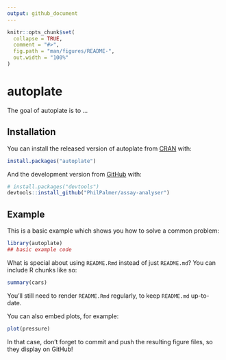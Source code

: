 ```yaml
---
output: github_document
---
```


<!-- README.md is generated from README.Rmd. Please edit that file -->

```r
knitr::opts_chunk$set(
  collapse = TRUE,
  comment = "#>",
  fig.path = "man/figures/README-",
  out.width = "100%"
)
```

# autoplate

<!-- badges: start -->
<!-- badges: end -->

The goal of autoplate is to ...

## Installation

You can install the released version of autoplate from [CRAN](https://CRAN.R-project.org) with:

``` r
install.packages("autoplate")
```

And the development version from [GitHub](https://github.com/) with:

``` r
# install.packages("devtools")
devtools::install_github("PhilPalmer/assay-analyser")
```
## Example

This is a basic example which shows you how to solve a common problem:

```r
library(autoplate)
## basic example code
```

What is special about using `README.Rmd` instead of just `README.md`? You can include R chunks like so:

```r
summary(cars)
```

You'll still need to render `README.Rmd` regularly, to keep `README.md` up-to-date.

You can also embed plots, for example:

```r
plot(pressure)
```

In that case, don't forget to commit and push the resulting figure files, so they display on GitHub!
